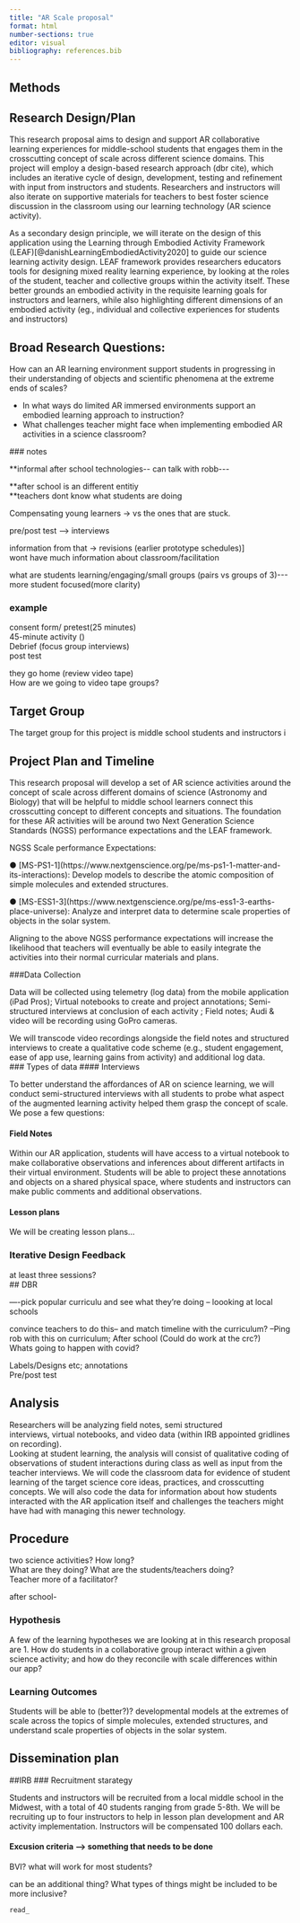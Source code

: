 ```yaml
---
title: "AR Scale proposal"
format: html
number-sections: true
editor: visual
bibliography: references.bib
---
```


## Methods

## Research Design/Plan

This research proposal aims to design and support AR collaborative learning experiences for middle-school students that engages them in the crosscutting concept of scale across different science domains. This project will employ a design-based research approach (dbr cite), which includes an iterative cycle of design, development, testing and refinement with input from instructors and students. Researchers and instructors will also iterate on supportive materials for teachers to best foster science discussion in the classroom using our learning technology (AR science activity).

As a secondary design principle, we will iterate on the design of this application using the Learning through Embodied Activity Framework (LEAF)\[\@danishLearningEmbodiedActivity2020\] to guide our science learning activity design. LEAF framework provides researchers educators tools for designing mixed reality learning experience, by looking at the roles of the student, teacher and collective groups within the activity itself. These better grounds an embodied activity in the requisite learning goals for instructors and learners, while also highlighting different dimensions of an embodied activity (eg., individual and collective experiences for students and instructors)

## Broad Research Questions:

How can an AR learning environment support students in progressing in their understanding of objects and scientific phenomena at the extreme ends of scales?

-   In what ways do limited AR immersed environments support an embodied learning approach to instruction?\
-   What challenges teacher might face when implementing embodied AR activities in a science classroom?

\### notes

\*\*informal after school technologies\-- can talk with robb\-\--

\*\*after school is an different entitiy\
\*\*teachers dont know what students are doing

Compensating young learners -\> vs the ones that are stuck.

pre/post test \--\> interviews

information from that -\> revisions (earlier prototype schedules)\]\
wont have much information about classroom/facilitation

what are students learning/engaging/small groups (pairs vs groups of 3)\-\-- more student focused(more clarity)

### example

consent form/ pretest(25 minutes)\
45-minute activity ()\
Debrief (focus group interviews)\
post test

they go home (review video tape)\
How are we going to video tape groups?

## Target Group

The target group for this project is middle school students and instructors i

## Project Plan and Timeline

This research proposal will develop a set of AR science activities around the concept of scale across different domains of science (Astronomy and Biology) that will be helpful to middle school learners connect this crosscutting concept to different concepts and situations. The foundation for these AR activities will be around two Next Generation Science Standards (NGSS) performance expectations and the LEAF framework.

NGSS Scale performance Expectations:

● \[MS-PS1-1\](https://www.nextgenscience.org/pe/ms-ps1-1-matter-and-its-interactions): Develop models to describe the atomic composition of simple molecules and extended structures.

● \[MS-ESS1-3\](https://www.nextgenscience.org/pe/ms-ess1-3-earths-place-universe): Analyze and interpret data to determine scale properties of objects in the solar system.

Aligning to the above NGSS performance expectations will increase the likelihood that teachers will eventually be able to easily integrate the activities into their normal curricular materials and plans.

###Data Collection

Data will be collected using telemetry (log data) from the mobile application (iPad Pros); Virtual notebooks to create and project annotations; Semi-structured interviews at conclusion of each activity ; Field notes; Audi & video will be recording using GoPro cameras.

We will transcode video recordings alongside the field notes and structured interviews to create a qualitative code scheme (e.g., student engagement, ease of app use, learning gains from activity) and additional log data.\
\### Types of data \#### Interviews

To better understand the affordances of AR on science learning, we will conduct semi-structured interviews with all students to probe what aspect of the augmented learning activity helped them grasp the concept of scale. We pose a few questions:

#### Field Notes

Within our AR application, students will have access to a virtual notebook to make collaborative observations and inferences about different artifacts in their virtual environment. Students will be able to project these annotations and objects on a shared physical space, where students and instructors can make public comments and additional observations.

#### Lesson plans

We will be creating lesson plans...

### Iterative Design Feedback

at least three sessions?\
\## DBR

----pick popular curriculu and see what they're doing -- loooking at local schools

convince teachers to do this-- and match timeline with the curriculum? --Ping rob with this on curriculum; After school (Could do work at the crc?)\
Whats going to happen with covid?

Labels/Designs etc; annotations\
Pre/post test

## Analysis

Researchers will be analyzing field notes, semi structured\
interviews, virtual notebooks, and video data (within IRB appointed gridlines on recording).\
Looking at student learning, the analysis will consist of qualitative coding of observations of student interactions during class as well as input from the teacher interviews. We will code the classroom data for evidence of student learning of the target science core ideas, practices, and crosscutting concepts. We will also code the data for information about how students interacted with the AR application itself and challenges the teachers might have had with managing this newer technology.

## Procedure

two science activities? How long?\
What are they doing? What are the students/teachers doing?\
Teacher more of a facilitator?

after school-

### Hypothesis

A few of the learning hypotheses we are looking at in this research proposal are 1. How do students in a collaborative group interact within a given science activity; and how do they reconcile with scale differences within our app?

### Learning Outcomes

Students will be able to (better?)? developmental models at the extremes of scale across the topics of simple molecules, extended structures, and understand scale properties of objects in the solar system.

## Dissemination plan

##IRB \### Recruitment starategy

Students and instructors will be recruited from a local middle school in the Midwest, with a total of 40 students ranging from grade 5-8th. We will be recruiting up to four instructors to help in lesson plan development and AR activity implementation. Instructors will be compensated 100 dollars each.

#### Excusion criteria --\> something that needs to be done

BVI? what will work for most students?

can be an additional thing? What types of things might be included to be more inclusive?

    read_ 
